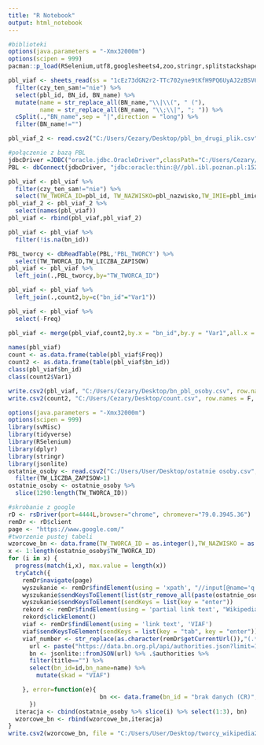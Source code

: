 ```yaml
---
title: "R Notebook"
output: html_notebook
---
```



```r
#biblioteki
options(java.parameters = "-Xmx32000m")
options(scipen = 999)
pacman::p_load(RSelenium,utf8,googlesheets4,zoo,stringr,splitstackshape,plyr,dplyr,sqldf,stringdist,fuzzyjoin,data.table,svMisc,tidyverse,RJDBC,jsonlite)

pbl_viaf <- sheets_read(ss = "1cEz73dGN2r2-TTc702yne9tKfH9PQ6UyAJ2zBSV6Jb0") %>%
  filter(czy_ten_sam!="nie") %>%
  select(pbl_id, BN_id, BN_name) %>%
  mutate(name = str_replace_all(BN_name,"\\|\\(", " ("),
         name = str_replace_all(BN_name, "\\;\\|", "; ")) %>%
  cSplit(.,"BN_name",sep = "|",direction = "long") %>%
  filter(BN_name!="")

pbl_viaf_2 <- read.csv2("C:/Users/Cezary/Desktop/pbl_bn_drugi_plik.csv", encoding = "Windows-1250", header = TRUE, stringsAsFactors = FALSE)

#połączenie z bazą PBL
jdbcDriver =JDBC("oracle.jdbc.OracleDriver",classPath="C:/Users/Cezary/Downloads/ojdbc6.jar")
PBL <- dbConnect(jdbcDriver, "jdbc:oracle:thin:@//pbl.ibl.poznan.pl:1521/xe", "IBL_SELECT", "CR333444")

```

```r
pbl_viaf <- pbl_viaf %>%
  filter(czy_ten_sam!="nie") %>%
  select(TW_TWORCA_ID=pbl_id, TW_NAZWISKO=pbl_nazwisko,TW_IMIE=pbl_imie,pbl_lata,bn_id=BN_id, bn_name=BN_name,czy_ten_sam)
pbl_viaf_2 <- pbl_viaf_2 %>%
  select(names(pbl_viaf))
pbl_viaf <- rbind(pbl_viaf,pbl_viaf_2)

pbl_viaf <- pbl_viaf %>%
  filter(!is.na(bn_id))

PBL_tworcy <- dbReadTable(PBL,'PBL_TWORCY') %>%
  select(TW_TWORCA_ID,TW_LICZBA_ZAPISOW)
pbl_viaf <- pbl_viaf %>%
  left_join(.,PBL_tworcy,by="TW_TWORCA_ID")

pbl_viaf <- pbl_viaf %>%
  left_join(.,count2,by=c("bn_id"="Var1"))

pbl_viaf <- pbl_viaf %>%
  select(-Freq)

pbl_viaf <- merge(pbl_viaf,count2,by.x = "bn_id",by.y = "Var1",all.x = TRUE)
  
names(pbl_viaf)
count <- as.data.frame(table(pbl_viaf$Freq))
count2 <- as.data.frame(table(pbl_viaf$bn_id))
class(pbl_viaf$bn_id)
class(count2$Var1)

write.csv2(pbl_viaf, "C:/Users/Cezary/Desktop/bn_pbl_osoby.csv", row.names = F, na = '', fileEncoding = 'UTF-8')
write.csv2(count2, "C:/Users/Cezary/Desktop/count.csv", row.names = F, na = '', fileEncoding = 'UTF-8')
```

```r
options(java.parameters = "-Xmx32000m")
options(scipen = 999)
library(svMisc)
library(tidyverse)
library(RSelenium)
library(dplyr)
library(stringr)
library(jsonlite)
ostatnie_osoby <- read.csv2("C:/Users/User/Desktop/ostatnie osoby.csv", encoding = "Windows-1250", header = TRUE, stringsAsFactors = FALSE) %>%
  filter(TW_LICZBA_ZAPISOW>1)
ostatnie_osoby <- ostatnie_osoby %>%
  slice(1290:length(TW_TWORCA_ID))

#skrobanie z google
rD <- rsDriver(port=4444L,browser="chrome", chromever="79.0.3945.36")
remDr <- rD$client
page <- "https://www.google.com/"
#tworzenie pustej tabeli
wzorcowe_bn <- data.frame(TW_TWORCA_ID = as.integer(),TW_NAZWISKO = as.character(), TW_IMIE = as.character(), stringsAsFactors=FALSE)
x <- 1:length(ostatnie_osoby$TW_TWORCA_ID)
for (i in x) {
  progress(match(i,x), max.value = length(x)) 
  tryCatch({
    remDr$navigate(page)
    wyszukanie <- remDr$findElement(using = 'xpath', "//input[@name='q']")
    wyszukanie$sendKeysToElement(list(str_remove_all(paste(ostatnie_osoby$TW_NAZWISKO[i],ostatnie_osoby$TW_IMIE[i], "wikipedia", sep = " "),"\\*")))
    wyszukanie$sendKeysToElement(sendKeys = list(key = "enter"))
    rekord <- remDr$findElement(using = 'partial link text', "Wikipedia")
    rekord$clickElement()
    viaf <- remDr$findElement(using = 'link text', 'VIAF')
    viaf$sendKeysToElement(sendKeys = list(key = "tab", key = "enter"))
    viaf_number <- str_replace(as.character(remDr$getCurrentUrl()),"(.*?)(\\d+)(.*?$)","\\2")
      url <- paste("https://data.bn.org.pl/api/authorities.json?limit=100&marc=024a+",viaf_number,sep = "")
      bn <- jsonlite::fromJSON(url) %>% .$authorities %>%
      filter(title=="") %>%
      select(bn_id=id,bn_name=name) %>%
        mutate(skad = "VIAF")

    }, error=function(e){
                          bn <<- data.frame(bn_id = "brak danych (CR)", bn_name = "brak danych (CR)", skad = "brak danych (CR)")
      })
  iteracja <- cbind(ostatnie_osoby %>% slice(i) %>% select(1:3), bn)
  wzorcowe_bn <- rbind(wzorcowe_bn,iteracja)
}
write.csv2(wzorcowe_bn, file = "C:/Users/User/Desktop/tworcy_wikipedia2.csv", row.names = F, na = '', fileEncoding = 'UTF-8')
```

